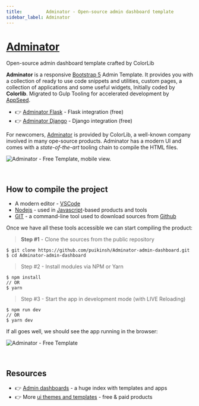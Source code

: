```yaml
---
title:         Adminator - Open-source admin dashboard template
sidebar_label: Adminator
---
```


# [Adminator](https://github.com/app-generator/adminator)

<SubHeading>Open-source admin dashboard template crafted by ColorLib</SubHeading>

**Adminator** is a responsive [Bootstrap 5](https://www.admin-dashboards.com/bootstrap-5-templates/) Admin Template. 
It provides you with a collection of ready to use code snippets and utilities, custom pages, a collection of applications and some useful widgets, Initially coded by **Colorlib**.
Migrated to Gulp Tooling for accelerated development by [AppSeed](https://appseed.us/). 

- 👉 [Adminator Flask](https://appseed.us/product/adminator/flask/) - Flask integration (free)
- 👉 [Adminator Django](https://appseed.us/product/adminator/django/) - Django integration (free)

For newcomers, [Adminator](https://github.com/app-generator/adminator) is provided by ColorLib, a well-known company involved in many ope-source products. 
Adminator has a modern UI and comes with a _state-of-the-art_ tooling chain to compile the HTML files.

![Adminator - Free Template, mobile view.](https://user-images.githubusercontent.com/51070104/224471173-9636578f-11b9-4c92-9e23-1ef60c896e3d.png)

<br />

## How to compile the project

- A modern editor - [VSCode](https://code.visualstudio.com/)
- [Nodejs](https://nodejs.org/en/) - used in [Javascript](https://developer.mozilla.org/en-US/docs/Web/JavaScript)-based products and tools&#x20;
- [GIT](https://git-scm.com/) - a command-line tool used to download sources from [Github](https://github.com/)

Once we have all these tools accessible we can start compiling the product:

> **Step #1** - Clone the sources from the public repository

```
$ git clone https://github.com/puikinsh/Adminator-admin-dashboard.git
$ cd Adminator-admin-dashboard
```

> Step #2 - Install modules via NPM or Yarn

```
$ npm install
// OR
$ yarn
```

> Step #3 - Start the app in development mode (with LIVE Reloading)

```
$ npm run dev
// OR
$ yarn dev
```

If all goes well, we should see the app running in the browser:

![Adminator - Free Template](https://user-images.githubusercontent.com/51070104/224471007-08434657-ee2f-410c-b7e6-23bf7dcdb499.png)

<br />

## Resources

- 👉 [Admin dashboards](https://www.admin-dashboards.com/) - a huge index with templates and apps
- 👉 More [ui themes and templates](https://www.ui-themes.com/) - free & paid products
